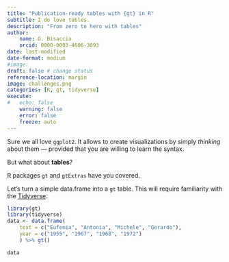```yaml
---
title: "Publication-ready tables with {gt} in R"
subtitle: I do love tables.
description: "From zero to hero with tables"
author: 
    name: G. Bisaccia
    orcid: 0000-0003-4606-3093
date: last-modified
date-format: medium
#image: 
draft: false # change status
reference-location: margin
image: challenges.png
categories: [R, gt, tidyverse]
execute:
#   echo: false
    warning: false
    error: false
    freeze: auto
---
```


Sure we all love `ggplot2`. It allows to create visualizations by simply *thinking* about them — provided that you are willing to learn the syntax.

But what about **tables**?

R packages `gt` and `gtExtras` have you covered.

Let's turn a simple data.frame into a `gt` table. This will require familiarity with the [Tidyverse](https://www.tidyverse.org).

```r
library(gt)
library(tidyverse)
data <- data.frame(
    text = c("Eufemia", "Antonia", "Michele", "Gerardo"),
    year = c("1955", "1967", "1968", "1972")
    ) %>% gt()

data
```

